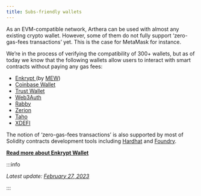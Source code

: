 ```yaml
---
title: Subs-friendly wallets
---
```


As an EVM-compatible network, Arthera can be used with almost any existing crypto wallet. However, some of them do not fully support ‘zero-gas-fees transactions’ yet. This is the case for MetaMask for instance.

We’re in the process of verifying the compatibility of 300+ wallets, but as of today we know that the following wallets allow users to interact with smart contracts without paying any gas fees:

- [Enkrypt ](https://www.enkrypt.com/) (by [MEW](https://www.myetherwallet.com/))
- [Coinbase Wallet](https://www.coinbase.com/wallet)
- [Trust Wallet](https://trustwallet.com/)
- [Web3Auth](https://web3auth.io/)
- [Rabby](https://rabby.io/)
- [Zerion](https://zerion.io/)
- [Taho](https://taho.xyz/)
- [XDEFI](https://www.xdefi.io/)

The notion of ‘zero-gas-fees transactions’ is also supported by most of Solidity contracts development tools including [Hardhat](https://hardhat.org/) and [Foundry](https://book.getfoundry.sh/).

**[Read more about Enkrypt Wallet](./compatible-wallets/enkrypt)**

:::info

_Latest update: [February 27, 2023](https://github.com/artheranet/arthera-docs)_

:::
